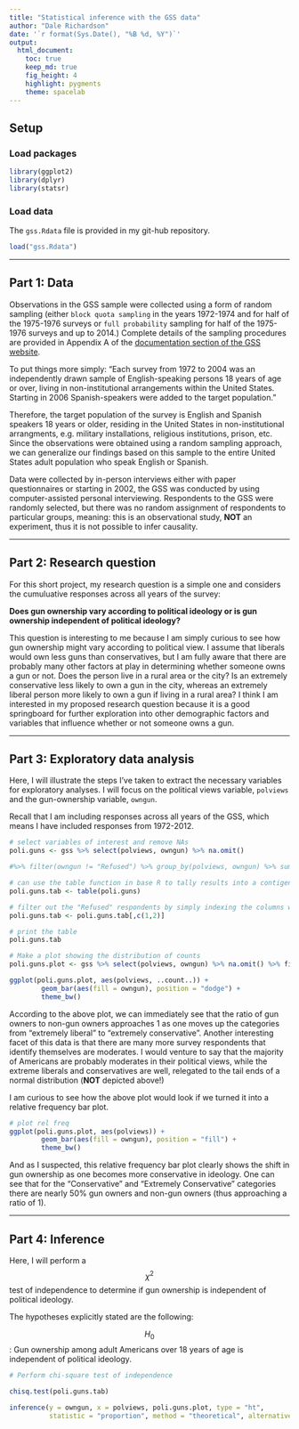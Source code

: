 ```yaml
---
title: "Statistical inference with the GSS data"
author: "Dale Richardson"
date: '`r format(Sys.Date(), "%B %d, %Y")`'
output: 
  html_document:
    toc: true
    keep_md: true
    fig_height: 4
    highlight: pygments
    theme: spacelab
---
```


## Setup

### Load packages

```r
library(ggplot2)
library(dplyr)
library(statsr)
```

### Load data

The `gss.Rdata` file is provided in my git-hub repository. 

```r
load("gss.Rdata")
```



* * *

## Part 1: Data

Observations in the GSS sample were collected using a form of random sampling (either `block quota sampling` in the years 1972-1974 and for half of the 1975-1976 surveys or `full probability` sampling for half of the 1975-1976 surveys and up to 2014.) Complete details of the sampling procedures are provided in Appendix A of the [documentation section of the GSS website](http://gss.norc.org/Get-Documentation).  

To put things more simply: "Each survey from 1972 to 2004 was an independently drawn sample of English-speaking persons 18 years of age or over, living in non-institutional arrangements within the United States. Starting in 2006 Spanish-speakers were added to the target population."

Therefore, the target population of the survey is English and Spanish speakers 18 years or older, residing in the United States in non-institutional arrangments, e.g. military installations, religious institutions, prison, etc. Since the observations were obtained using a random sampling approach, we can generalize our findings based on this sample to the entire United States adult population who speak English or Spanish.

Data were collected by in-person interviews either with paper questionnaires or starting in 2002, the GSS was conducted by using computer-assisted personal interviewing. Respondents to the GSS were randomly selected, but there was no random assignment of respondents to particular groups, meaning: this is an observational study, **NOT** an experiment, thus it is not possible to infer causality. 


* * *

## Part 2: Research question

For this short project, my research question is a simple one and considers the cumuluative responses across all years of the survey:

**Does gun ownership vary according to political ideology or is gun ownership independent of political ideology?**

This question is interesting to me because I am simply curious to see how gun ownership might vary according to political view. I assume that liberals would own less guns than conservatives, but I am fully aware that there are probably many other factors at play in determining whether someone owns a gun or not. Does the person live in a rural area or the city? Is an extremely conservative less likely to own a gun in the city, whereas an extremely liberal person more likely to own a gun if living in a rural area? I think I am interested in my proposed research question because it is a good springboard for further exploration into other demographic factors and variables that influence whether or not someone owns a gun.


* * *

## Part 3: Exploratory data analysis

Here, I will illustrate the steps I've taken to extract the necessary variables for exploratory analyses. I will focus on the political views variable, `polviews` and the gun-ownership variable, `owngun`. 

Recall that I am including responses across all years of the GSS, which means I have included responses from 1972-2012. 

```r

# select variables of interest and remove NAs 
poli.guns <- gss %>% select(polviews, owngun) %>% na.omit() 

#%>% filter(owngun != "Refused") %>% group_by(polviews, owngun) %>% summarise(counts = n()) %>% print(n=40)

# can use the table function in base R to tally results into a contigency table
poli.guns.tab <- table(poli.guns)

# filter out the "Refused" respondents by simply indexing the columns we want to keep
poli.guns.tab <- poli.guns.tab[,c(1,2)]

# print the table
poli.guns.tab

# Make a plot showing the distribution of counts
poli.guns.plot <- gss %>% select(polviews, owngun) %>% na.omit() %>% filter(owngun != "Refused") %>% group_by(polviews, owngun) 

ggplot(poli.guns.plot, aes(polviews, ..count..)) +
        geom_bar(aes(fill = owngun), position = "dodge") +
        theme_bw()
```

According to the above plot, we can immediately see that the ratio of gun owners to non-gun owners approaches 1 as one moves up the categories from "extremely liberal" to "extremely conservative". Another interesting facet of this data is that there are many more survey respondents that identify themselves are moderates. I would venture to say that the majority of Americans are probably moderates in their political views, while the extreme liberals and conservatives are well, relegated to the tail ends of a normal distribution (**NOT** depicted above!)

I am curious to see how the above plot would look if we turned it into a relative frequency bar plot. 

```r

# plot rel freq
ggplot(poli.guns.plot, aes(polviews)) +
        geom_bar(aes(fill = owngun), position = "fill") +
        theme_bw()

```

And as I suspected, this relative frequency bar plot clearly shows the shift in gun ownership as one becomes more conservative in ideology. One can see that for the "Conservative" and "Extremely Conservative" categories there are nearly 50% gun owners and non-gun owners (thus approaching a ratio of 1). 

* * *

## Part 4: Inference

Here, I will perform a $$\chi^{2}$$ test of independence to determine if gun ownership is independent of political ideology. 

The hypotheses explicitly stated are the following:

$$H_0$$: Gun ownership among adult Americans over 18 years of age is independent of political ideology.


```r

# Perform chi-square test of independence

chisq.test(poli.guns.tab) 

inference(y = owngun, x = polviews, poli.guns.plot, type = "ht",
          statistic = "proportion", method = "theoretical", alternative = "greater")
```

